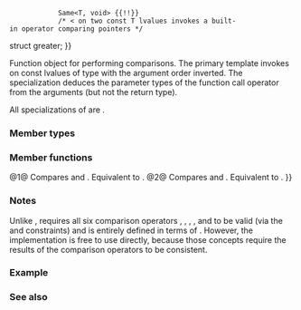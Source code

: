 {{cpp/experimental/ranges/title|greater}}
{{cpp/experimental/ranges/utility/navbar}}
{{dcl begin}}
{{dcl header|experimental/ranges/functional}}
{{dcl|since=ranges|1=
template&lt; class T = void &gt;
    requires StrictTotallyOrdered&lt;T&gt; {{!!}}
             Same&lt;T, void&gt; {{!!}}
             /* &lt; on two const T lvalues invokes a built-in operator comparing pointers */
struct greater;
}}
{{dcl|since=ranges|1=
template&lt;&gt;
struct greater&lt;void&gt;;
}}
{{dcl end}}

Function object for performing comparisons. The primary template invokes {{c|operator&lt;}} on const lvalues of type {{tt|T}} with the argument order inverted. The specialization {{tt|greater&lt;void&gt;}} deduces the parameter types of the function call operator from the arguments (but not the return type).

All specializations of {{tt|greater}} are {{rconcept|Semiregular}}.

===Member types===
{{dsc begin}}
{{dsc hitem|Member type|Definition}}
{{dsc|{{tt|is_transparent}} {{mark|member only of {{tt|greater&lt;void&gt;}} specialization}}|/* unspecified */}}
{{dsc end}}

===Member functions===
{{dsc begin}}
{{dsc mem fun|operator()|nolink=true|checks if the first argument is ''greater'' than the second}}
{{dsc end}}

{{member|1={{small|std::experimental::ranges::greater::}}operator()|2=
{{dcl begin}}
{{dcl|num=1|notes={{mark|member only of primary {{tt|greater&lt;T&gt;}} template}}|1=
constexpr bool operator()(const T&amp; x, const T&amp; y) const;
}}
{{dcl|num=2|notes={{mark|member only of {{tt|greater&lt;void&gt;}} specialization}}|1=
template&lt; class T, class U &gt;
    requires StrictTotallyOrderedWith&lt;T, U&gt; {{!!}}
             /* std::declval&lt;T&gt;() &lt; std::declval&lt;U&gt;() resolves to
                a built-in operator comparing pointers */
constexpr bool operator()(T&amp;&amp; t, U&amp;&amp; u) const;
}}
{{dcl end}}

@1@ Compares {{tt|x}} and {{tt|y}}. Equivalent to {{c|return ranges::less&lt;&gt;{}(y, x);}}.
@2@ Compares {{tt|t}} and {{tt|u}}. Equivalent to {{c|return ranges::less&lt;&gt;{}(std::forward&lt;U&gt;(u), std::forward&lt;T&gt;(t));}}.
}}

===Notes===
Unlike {{lc|std::greater}}, {{tt|ranges::greater}} requires all six comparison operators {{tt|&lt;}}, {{tt|1=&lt;=}}, {{tt|&gt;}}, {{tt|1=&gt;=}}, {{tt|1===}} and {{tt|1=!=}} to be valid (via the {{rconcept|StrictTotallyOrdered}} and {{rconcept|StrictTotallyOrderedWith}} constraints) and is entirely defined in terms of {{lc|ranges::less}}. However, the implementation is free to use {{c|1=operator&gt;}} directly, because those concepts require the results of the comparison operators to be consistent.

===Example===
{{example}}

===See also===
{{dsc begin}}
{{dsc inc|cpp/utility/functional/dsc greater}}
{{dsc end}}

{{langlinks|zh}}